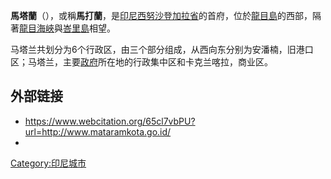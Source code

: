 {{Infobox settlement
| official_name          = 马塔兰
| native_name            = {{Lang|id|Kota Mataram}}
| nickname               = 
| motto                  = 
| image_skyline          = 
| imagesize              = 
| image_caption          = 
| image_flag             = 
| image_seal             = Lambang Kota Mataram.png
| image_shield           = 
| image_map              = Lokasi NTB Kota Mataram.svg
| mapsize                = 
| map_caption            = 马塔兰位置图
| pushpin_map            = Indonesia 
| pushpin_mapsize        = 300
| subdivision_type       = 国家
| subdivision_name       = {{IDN}}
| subdivision_type1      = 省份
| subdivision_name1      = [[西努沙登加拉省|西努沙登加拉省]]
| subdivision_type2      = 
| subdivision_name2      = 
| government_type        = 
| leader_title           = 
| leader_name            = 
| leader_title1          = <!-- for places with, say, both a mayor and a city manager -->
| leader_name1           = 
| leader_title2          =
| leader_name2           =
| leader_title3          =
| leader_name3           = 
| established_title      = <!-- Settled -->
| established_date       = 
| established_title2     = <!-- Incorporated (town) -->
| established_date2      = 
| established_title3     = <!-- Incorporated (city) -->
| established_date3      = 
| area_magnitude         = 
| area_total_km2         = 61.30
| area_total_sq_mi       = 
| area_land_km2          = 
| area_land_sq_mi        = 
| area_water_km2         = 
| area_water_sq_mi       = 
| area_water_percent     = 
| area_urban_km2         = 
| area_urban_sq_mi       = 
| area_metro_km2         = 
| area_metro_sq_mi       = 
| population_as_of       = 
| population_note        = 
| population_total       = 356141
| population_density_km2 = 5810
| population_density_sq_mi = 
| population_metro       =
| population_density_metro_km2 =
| population_density_metro_sq_mi =
| population_urban       = 
| population_density_urban_km2 =
| population_density_urban_mi2 =
| timezone               = 印尼中部时区
| utc_offset             = +8
| timezone_DST           = 
| utc_offset_DST         = 
| latd=8
| latm=35
| lats=
| latNS=S
| longd=116
| longm=7
| longs=
| longEW=E
| elevation_m            = 
| elevation_ft           = 
| postal_code_type       = <!-- enter ZIP code, Postcode, Post code, Postal code... -->
| postal_code            =
| area_code              =
| website                = http://www.mataramkota.go.id/
| footnotes              = 
}}

'''馬塔蘭'''（{{lang-id|Kota Mataram}}），或稱'''馬打蘭'''，是[[印尼|印尼]][[西努沙登加拉省|西努沙登加拉省]]的首府，位於[[龍目島|龍目島]]的西部，隔著[[龍目海峽|龍目海峽]]與[[峇里島|峇里島]]相望。

马塔兰共划分为6个行政区，由三个部分组成，从西向东分别为安潘楠，旧港口区；马塔兰，主要[[政府|政府]]所在地的行政集中区和卡克兰喀拉，商业区。

==外部链接==
* https://www.webcitation.org/65cl7vbPU?url=http://www.mataramkota.go.id/
* {{wikitravelpar|马塔兰}}

{{西努沙登加拉省行政区划}}

[[Category:印尼城市|Category:印尼城市]]